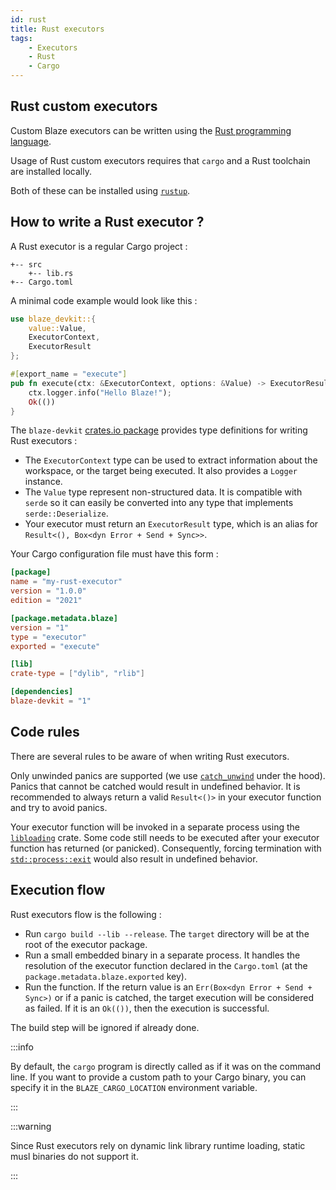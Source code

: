 ```yaml
---
id: rust
title: Rust executors
tags:
    - Executors
    - Rust
    - Cargo
---
```



## Rust custom executors

Custom Blaze executors can be written using the [Rust programming language](https://www.rust-lang.org/).

Usage of Rust custom executors requires that `cargo` and a Rust toolchain are installed locally. 

Both of these can be installed using [`rustup`](https://rustup.rs).

## How to write a Rust executor ?

A Rust executor is a regular Cargo project :

```
+-- src
    +-- lib.rs
+-- Cargo.toml
```

A minimal code example would look like this :

```rust title="src/lib.rs"
use blaze_devkit::{
    value::Value,
    ExecutorContext, 
    ExecutorResult
};

#[export_name = "execute"]
pub fn execute(ctx: &ExecutorContext, options: &Value) -> ExecutorResult {
    ctx.logger.info("Hello Blaze!");
    Ok(())
}
```

The `blaze-devkit` [crates.io package](https://crates.io/crates/blaze-devkit) provides type definitions for writing Rust executors :

- The `ExecutorContext` type can be used to extract information about the workspace, or the target being executed. It also provides a `Logger` instance.
- The `Value` type represent non-structured data. It is compatible with `serde` so it can easily be converted into any type that implements `serde::Deserialize`.
- Your executor must return an `ExecutorResult` type, which is an alias for `Result<(), Box<dyn Error + Send + Sync>>`.

Your Cargo configuration file must have this form :

```toml title="Cargo.toml"
[package]
name = "my-rust-executor"
version = "1.0.0"
edition = "2021"

[package.metadata.blaze]
version = "1"
type = "executor"
exported = "execute"

[lib]
crate-type = ["dylib", "rlib"]

[dependencies]
blaze-devkit = "1"
```

## Code rules

There are several rules to be aware of when writing Rust executors.

Only unwinded panics are supported (we use [`catch_unwind`](https://doc.rust-lang.org/std/panic/fn.catch_unwind.html) under the hood). Panics that cannot be catched would result in undefined behavior. It is recommended to always return a valid `Result<()>` in your executor function and try to avoid panics.

Your executor function will be invoked in a separate process using the [`libloading`](https://docs.rs/libloading/latest/libloading/) crate. Some code still needs to be executed after your executor function has returned (or panicked). Consequently, forcing termination with [`std::process::exit`](https://doc.rust-lang.org/std/process/fn.exit.html) would also result in undefined behavior.

## Execution flow

Rust executors flow is the following :

- Run `cargo build --lib --release`. The `target` directory will be at the root of the executor package.
- Run a small embedded binary in a separate process. It handles the resolution of the executor function declared in the `Cargo.toml` (at the `package.metadata.blaze.exported` key).
- Run the function. If the return value is an `Err(Box<dyn Error + Send + Sync>)` or if a panic is catched, the target execution will be considered as failed. If it is an `Ok(())`, then the execution is successful.

The build step will be ignored if already done.

:::info

By default, the `cargo` program is directly called as if it was on the command line. If you want to provide a custom path to your Cargo binary, you can specify it in the `BLAZE_CARGO_LOCATION` environment variable.

:::

:::warning

Since Rust executors rely on dynamic link library runtime loading, static musl binaries do not support it.

:::